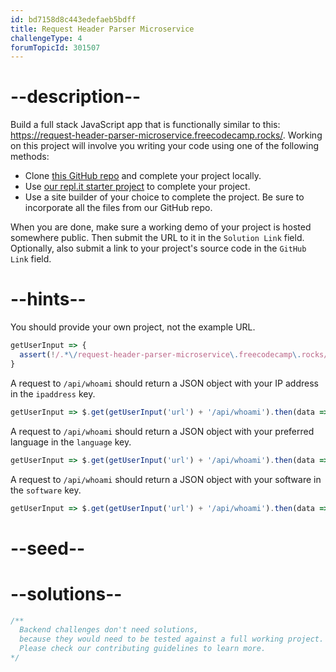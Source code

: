 ```yaml
---
id: bd7158d8c443edefaeb5bdff
title: Request Header Parser Microservice
challengeType: 4
forumTopicId: 301507
---
```


# --description--

Build a full stack JavaScript app that is functionally similar to this: <https://request-header-parser-microservice.freecodecamp.rocks/>. Working on this project will involve you writing your code using one of the following methods:

-   Clone [this GitHub repo](https://github.com/freeCodeCamp/boilerplate-project-headerparser/) and complete your project locally.
-   Use [our repl.it starter project](https://repl.it/github/freeCodeCamp/boilerplate-project-headerparser) to complete your project.
-   Use a site builder of your choice to complete the project. Be sure to incorporate all the files from our GitHub repo.

When you are done, make sure a working demo of your project is hosted somewhere public. Then submit the URL to it in the `Solution Link` field. Optionally, also submit a link to your project's source code in the `GitHub Link` field.

# --hints--

You should provide your own project, not the example URL.

```js
getUserInput => {
  assert(!/.*\/request-header-parser-microservice\.freecodecamp\.rocks/.test(getUserInput('url')));
}
```

A request to `/api/whoami` should return a JSON object with your IP address in the `ipaddress` key.

```js
getUserInput => $.get(getUserInput('url') + '/api/whoami').then(data => assert(data.ipaddress && data.ipaddress.length > 0), xhr => { throw new Error(xhr.responseText)})
```

A request to `/api/whoami` should return a JSON object with your preferred language in the `language` key.

```js
getUserInput => $.get(getUserInput('url') + '/api/whoami').then(data => assert(data.language && data.language.length > 0), xhr => { throw new Error(xhr.responseText)})
```

A request to `/api/whoami` should return a JSON object with your software in the `software` key.

```js
getUserInput => $.get(getUserInput('url') + '/api/whoami').then(data => assert(data.software && data.software.length > 0), xhr => { throw new Error(xhr.responseText)})
```

# --seed--

# --solutions--

```js
/**
  Backend challenges don't need solutions, 
  because they would need to be tested against a full working project. 
  Please check our contributing guidelines to learn more.
*/
```
